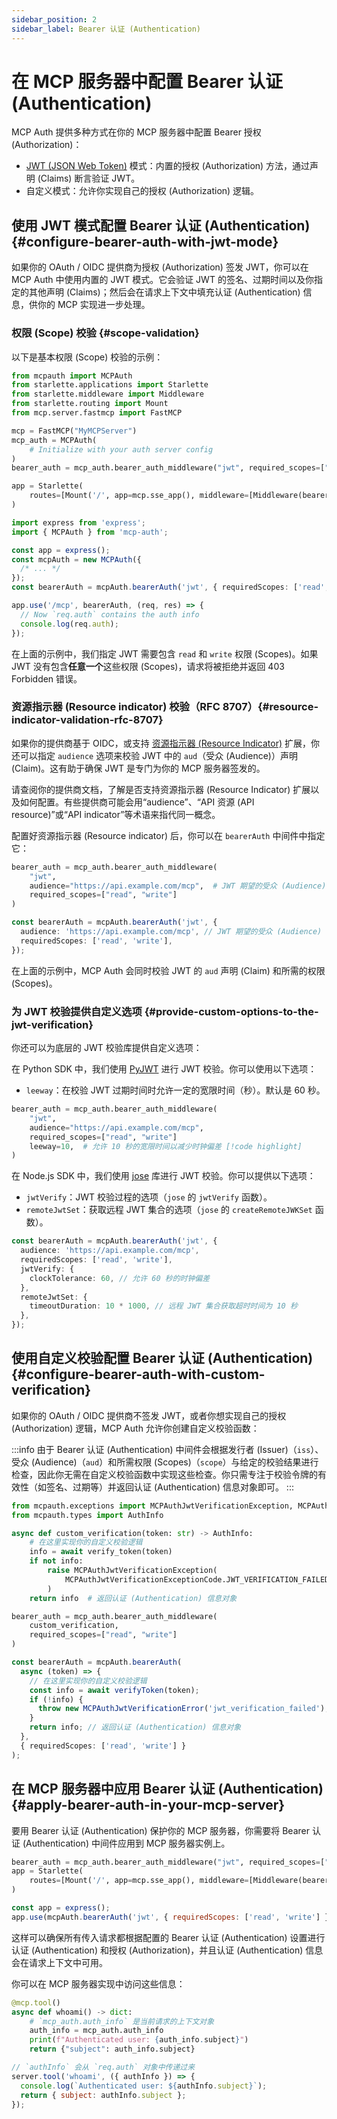```yaml
---
sidebar_position: 2
sidebar_label: Bearer 认证 (Authentication)
---
```



# 在 MCP 服务器中配置 Bearer 认证 (Authentication)

MCP Auth 提供多种方式在你的 MCP 服务器中配置 Bearer 授权 (Authorization)：

- [JWT (JSON Web Token)](https://auth.wiki/jwt) 模式：内置的授权 (Authorization) 方法，通过声明 (Claims) 断言验证 JWT。
- 自定义模式：允许你实现自己的授权 (Authorization) 逻辑。

## 使用 JWT 模式配置 Bearer 认证 (Authentication) \{#configure-bearer-auth-with-jwt-mode}

如果你的 OAuth / OIDC 提供商为授权 (Authorization) 签发 JWT，你可以在 MCP Auth 中使用内置的 JWT 模式。它会验证 JWT 的签名、过期时间以及你指定的其他声明 (Claims)；然后会在请求上下文中填充认证 (Authentication) 信息，供你的 MCP 实现进一步处理。

### 权限 (Scope) 校验 \{#scope-validation}

以下是基本权限 (Scope) 校验的示例：

<Tabs groupId="sdk">
<TabItem value="python" label="Python">

```python
from mcpauth import MCPAuth
from starlette.applications import Starlette
from starlette.middleware import Middleware
from starlette.routing import Mount
from mcp.server.fastmcp import FastMCP

mcp = FastMCP("MyMCPServer")
mcp_auth = MCPAuth(
    # Initialize with your auth server config
)
bearer_auth = mcp_auth.bearer_auth_middleware("jwt", required_scopes=["read", "write"]) # [!code highlight]

app = Starlette(
    routes=[Mount('/', app=mcp.sse_app(), middleware=[Middleware(bearer_auth)])]
)
```

</TabItem>
<TabItem value="node" label="Node.js">

```ts
import express from 'express';
import { MCPAuth } from 'mcp-auth';

const app = express();
const mcpAuth = new MCPAuth({
  /* ... */
});
const bearerAuth = mcpAuth.bearerAuth('jwt', { requiredScopes: ['read', 'write'] }); // [!code highlight]

app.use('/mcp', bearerAuth, (req, res) => {
  // Now `req.auth` contains the auth info
  console.log(req.auth);
});
```

</TabItem>
</Tabs>

在上面的示例中，我们指定 JWT 需要包含 `read` 和 `write` 权限 (Scopes)。如果 JWT 没有包含**任意一个**这些权限 (Scopes)，请求将被拒绝并返回 403 Forbidden 错误。

### 资源指示器 (Resource indicator) 校验（RFC 8707）\{#resource-indicator-validation-rfc-8707}

如果你的提供商基于 OIDC，或支持 [资源指示器 (Resource Indicator)](https://datatracker.ietf.org/doc/html/rfc8707) 扩展，你还可以指定 `audience` 选项来校验 JWT 中的 `aud`（受众 (Audience)）声明 (Claim)。这有助于确保 JWT 是专门为你的 MCP 服务器签发的。

请查阅你的提供商文档，了解是否支持资源指示器 (Resource Indicator) 扩展以及如何配置。有些提供商可能会用“audience”、“API 资源 (API resource)”或“API indicator”等术语来指代同一概念。

配置好资源指示器 (Resource indicator) 后，你可以在 `bearerAuth` 中间件中指定它：

<Tabs groupId="sdk">
<TabItem value="python" label="Python">

```python
bearer_auth = mcp_auth.bearer_auth_middleware(
    "jwt",
    audience="https://api.example.com/mcp",  # JWT 期望的受众 (Audience) [!code highlight]
    required_scopes=["read", "write"]
)
```

</TabItem>
<TabItem value="node" label="Node.js">

```ts
const bearerAuth = mcpAuth.bearerAuth('jwt', {
  audience: 'https://api.example.com/mcp', // JWT 期望的受众 (Audience) [!code highlight]
  requiredScopes: ['read', 'write'],
});
```

</TabItem>
</Tabs>

在上面的示例中，MCP Auth 会同时校验 JWT 的 `aud` 声明 (Claim) 和所需的权限 (Scopes)。

### 为 JWT 校验提供自定义选项 \{#provide-custom-options-to-the-jwt-verification}

你还可以为底层的 JWT 校验库提供自定义选项：

<Tabs groupId="sdk">
<TabItem value="python" label="Python">

在 Python SDK 中，我们使用 [PyJWT](https://pyjwt.readthedocs.io/en/stable/) 进行 JWT 校验。你可以使用以下选项：

- `leeway`：在校验 JWT 过期时间时允许一定的宽限时间（秒）。默认是 60 秒。

```python
bearer_auth = mcp_auth.bearer_auth_middleware(
    "jwt",
    audience="https://api.example.com/mcp",
    required_scopes=["read", "write"]
    leeway=10,  # 允许 10 秒的宽限时间以减少时钟偏差 [!code highlight]
)
```

</TabItem>
<TabItem value="node" label="Node.js">

在 Node.js SDK 中，我们使用 [jose](https://github.com/panva/jose) 库进行 JWT 校验。你可以提供以下选项：

- `jwtVerify`：JWT 校验过程的选项（`jose` 的 `jwtVerify` 函数）。
- `remoteJwtSet`：获取远程 JWT 集合的选项（`jose` 的 `createRemoteJWKSet` 函数）。

```ts {4-9}
const bearerAuth = mcpAuth.bearerAuth('jwt', {
  audience: 'https://api.example.com/mcp',
  requiredScopes: ['read', 'write'],
  jwtVerify: {
    clockTolerance: 60, // 允许 60 秒的时钟偏差
  },
  remoteJwtSet: {
    timeoutDuration: 10 * 1000, // 远程 JWT 集合获取超时时间为 10 秒
  },
});
```

</TabItem>
</Tabs>

## 使用自定义校验配置 Bearer 认证 (Authentication) \{#configure-bearer-auth-with-custom-verification}

如果你的 OAuth / OIDC 提供商不签发 JWT，或者你想实现自己的授权 (Authorization) 逻辑，MCP Auth 允许你创建自定义校验函数：

:::info
由于 Bearer 认证 (Authentication) 中间件会根据发行者 (Issuer)（`iss`）、受众 (Audience)（`aud`）和所需权限 (Scopes)（`scope`）与给定的校验结果进行检查，因此你无需在自定义校验函数中实现这些检查。你只需专注于校验令牌的有效性（如签名、过期等）并返回认证 (Authentication) 信息对象即可。
:::

<Tabs groupId="sdk">
<TabItem value="python" label="Python">

```python
from mcpauth.exceptions import MCPAuthJwtVerificationException, MCPAuthJwtVerificationExceptionCode
from mcpauth.types import AuthInfo

async def custom_verification(token: str) -> AuthInfo:
    # 在这里实现你的自定义校验逻辑
    info = await verify_token(token)
    if not info:
        raise MCPAuthJwtVerificationException(
            MCPAuthJwtVerificationExceptionCode.JWT_VERIFICATION_FAILED
        )
    return info  # 返回认证 (Authentication) 信息对象

bearer_auth = mcp_auth.bearer_auth_middleware(
    custom_verification,
    required_scopes=["read", "write"]
)
```

</TabItem>
<TabItem value="node" label="Node.js">

```ts
const bearerAuth = mcpAuth.bearerAuth(
  async (token) => {
    // 在这里实现你的自定义校验逻辑
    const info = await verifyToken(token);
    if (!info) {
      throw new MCPAuthJwtVerificationError('jwt_verification_failed');
    }
    return info; // 返回认证 (Authentication) 信息对象
  },
  { requiredScopes: ['read', 'write'] }
);
```

</TabItem>
</Tabs>

## 在 MCP 服务器中应用 Bearer 认证 (Authentication) \{#apply-bearer-auth-in-your-mcp-server}

要用 Bearer 认证 (Authentication) 保护你的 MCP 服务器，你需要将 Bearer 认证 (Authentication) 中间件应用到 MCP 服务器实例上。

<Tabs groupId="sdk">
<TabItem value="python" label="Python">

```python
bearer_auth = mcp_auth.bearer_auth_middleware("jwt", required_scopes=["read", "write"])
app = Starlette(
    routes=[Mount('/', app=mcp.sse_app(), middleware=[Middleware(bearer_auth)])]
)
```

</TabItem>
<TabItem value="node" label="Node.js">

```js
const app = express();
app.use(mcpAuth.bearerAuth('jwt', { requiredScopes: ['read', 'write'] }));
```

</TabItem>
</Tabs>

这样可以确保所有传入请求都根据配置的 Bearer 认证 (Authentication) 设置进行认证 (Authentication) 和授权 (Authorization)，并且认证 (Authentication) 信息会在请求上下文中可用。

你可以在 MCP 服务器实现中访问这些信息：

<Tabs groupId="sdk">
<TabItem value="python" label="Python">

```python
@mcp.tool()
async def whoami() -> dict:
    # `mcp_auth.auth_info` 是当前请求的上下文对象
    auth_info = mcp_auth.auth_info
    print(f"Authenticated user: {auth_info.subject}")
    return {"subject": auth_info.subject}
```

</TabItem>
<TabItem value="node" label="Node.js">

```js
// `authInfo` 会从 `req.auth` 对象中传递过来
server.tool('whoami', ({ authInfo }) => {
  console.log(`Authenticated user: ${authInfo.subject}`);
  return { subject: authInfo.subject };
});
```

</TabItem>
</Tabs>
